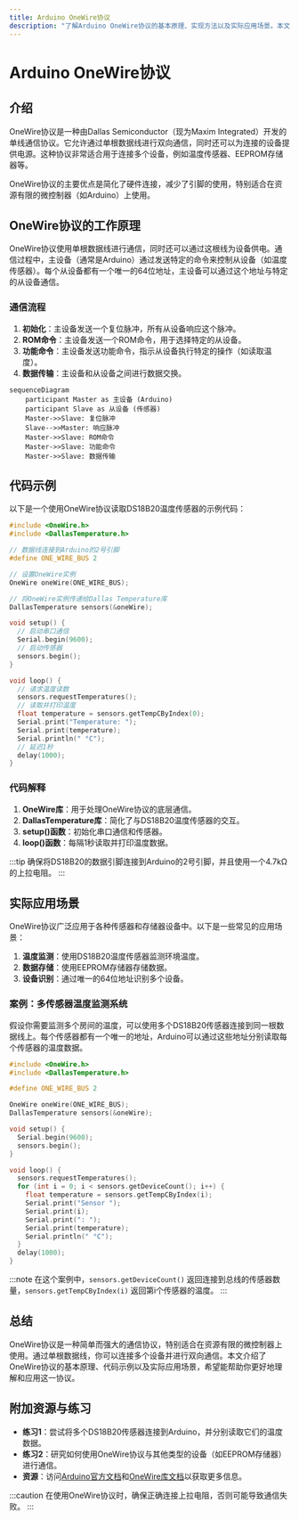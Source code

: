 ```yaml
---
title: Arduino OneWire协议
description: "了解Arduino OneWire协议的基本原理、实现方法以及实际应用场景。本文适合初学者，包含代码示例和详细解释。"
---
```


# Arduino OneWire协议

## 介绍

OneWire协议是一种由Dallas Semiconductor（现为Maxim Integrated）开发的单线通信协议。它允许通过单根数据线进行双向通信，同时还可以为连接的设备提供电源。这种协议非常适合用于连接多个设备，例如温度传感器、EEPROM存储器等。

OneWire协议的主要优点是简化了硬件连接，减少了引脚的使用，特别适合在资源有限的微控制器（如Arduino）上使用。

## OneWire协议的工作原理

OneWire协议使用单根数据线进行通信，同时还可以通过这根线为设备供电。通信过程中，主设备（通常是Arduino）通过发送特定的命令来控制从设备（如温度传感器）。每个从设备都有一个唯一的64位地址，主设备可以通过这个地址与特定的从设备通信。

### 通信流程

1. **初始化**：主设备发送一个复位脉冲，所有从设备响应这个脉冲。
2. **ROM命令**：主设备发送一个ROM命令，用于选择特定的从设备。
3. **功能命令**：主设备发送功能命令，指示从设备执行特定的操作（如读取温度）。
4. **数据传输**：主设备和从设备之间进行数据交换。

```mermaid
sequenceDiagram
    participant Master as 主设备 (Arduino)
    participant Slave as 从设备 (传感器)
    Master->>Slave: 复位脉冲
    Slave-->>Master: 响应脉冲
    Master->>Slave: ROM命令
    Master->>Slave: 功能命令
    Master->>Slave: 数据传输
```

## 代码示例

以下是一个使用OneWire协议读取DS18B20温度传感器的示例代码：

```cpp
#include <OneWire.h>
#include <DallasTemperature.h>

// 数据线连接到Arduino的2号引脚
#define ONE_WIRE_BUS 2

// 设置OneWire实例
OneWire oneWire(ONE_WIRE_BUS);

// 将OneWire实例传递给Dallas Temperature库
DallasTemperature sensors(&oneWire);

void setup() {
  // 启动串口通信
  Serial.begin(9600);
  // 启动传感器
  sensors.begin();
}

void loop() {
  // 请求温度读数
  sensors.requestTemperatures();
  // 读取并打印温度
  float temperature = sensors.getTempCByIndex(0);
  Serial.print("Temperature: ");
  Serial.print(temperature);
  Serial.println(" °C");
  // 延迟1秒
  delay(1000);
}
```

### 代码解释

1. **OneWire库**：用于处理OneWire协议的底层通信。
2. **DallasTemperature库**：简化了与DS18B20温度传感器的交互。
3. **setup()函数**：初始化串口通信和传感器。
4. **loop()函数**：每隔1秒读取并打印温度数据。

:::tip
确保将DS18B20的数据引脚连接到Arduino的2号引脚，并且使用一个4.7kΩ的上拉电阻。
:::

## 实际应用场景

OneWire协议广泛应用于各种传感器和存储器设备中。以下是一些常见的应用场景：

1. **温度监测**：使用DS18B20温度传感器监测环境温度。
2. **数据存储**：使用EEPROM存储器存储数据。
3. **设备识别**：通过唯一的64位地址识别多个设备。

### 案例：多传感器温度监测系统

假设你需要监测多个房间的温度，可以使用多个DS18B20传感器连接到同一根数据线上。每个传感器都有一个唯一的地址，Arduino可以通过这些地址分别读取每个传感器的温度数据。

```cpp
#include <OneWire.h>
#include <DallasTemperature.h>

#define ONE_WIRE_BUS 2

OneWire oneWire(ONE_WIRE_BUS);
DallasTemperature sensors(&oneWire);

void setup() {
  Serial.begin(9600);
  sensors.begin();
}

void loop() {
  sensors.requestTemperatures();
  for (int i = 0; i < sensors.getDeviceCount(); i++) {
    float temperature = sensors.getTempCByIndex(i);
    Serial.print("Sensor ");
    Serial.print(i);
    Serial.print(": ");
    Serial.print(temperature);
    Serial.println(" °C");
  }
  delay(1000);
}
```

:::note
在这个案例中，`sensors.getDeviceCount()` 返回连接到总线的传感器数量，`sensors.getTempCByIndex(i)` 返回第i个传感器的温度。
:::

## 总结

OneWire协议是一种简单而强大的通信协议，特别适合在资源有限的微控制器上使用。通过单根数据线，你可以连接多个设备并进行双向通信。本文介绍了OneWire协议的基本原理、代码示例以及实际应用场景，希望能帮助你更好地理解和应用这一协议。

## 附加资源与练习

- **练习1**：尝试将多个DS18B20传感器连接到Arduino，并分别读取它们的温度数据。
- **练习2**：研究如何使用OneWire协议与其他类型的设备（如EEPROM存储器）进行通信。
- **资源**：访问[Arduino官方文档](https://www.arduino.cc/)和[OneWire库文档](https://www.pjrc.com/teensy/td_libs_OneWire.html)以获取更多信息。

:::caution
在使用OneWire协议时，确保正确连接上拉电阻，否则可能导致通信失败。
:::